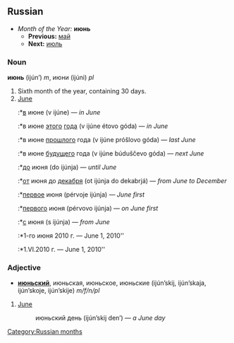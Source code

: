 ==Russian==
*''Month of the Year:'' '''июнь'''
**'''Previous:''' [[май]]
**'''Next:''' [[июль]]

===Noun===
'''июнь''' (ijún’) ''m'', июни (ijúni) ''pl''

#Sixth month of the year, containing 30 days.
#[[June]]
#:*[[в]] июне (v ijúne) — ''in June''
#:*в июне [[этот|этого]] [[год|года]] (v ijúne étovo góda) — ''in June''
#:*в июне [[прошлый|прошлого]] года (v ijúne próšlovo góda) — ''last June''
#:*в июне [[будущий|будущего]] года (v ijúne búduščevo góda) — ''next June''
#:*[[до]] июня (do ijúnja) — ''until June''
#:*[[от]] июня до [[декабрь|декабря]] (ot ijúnja do dekabrjá) — ''from June to December''
#:*[[первый|первое]] июня (pérvoje ijúnja) — ''June first''
#:*[[первый|первого]] июня (pérvovo ijúnja) — ''on June first''
#:*[[с]] июня (s ijúnja) — ''from June''
#:*1-го июня 2010 г. — June 1, 2010''
#:*1.VI.2010 г. — June 1, 2010''

===Adjective===
*'''[[июньский]]''', июньская, июньское, июньские (ijún’skij, ijún’skaja, ijún’skoje, ijún’skije) ''m/f/n/pl''

#[[June]]
#: июньский день (ijún’skij den’) — ''a June day''

[[Category:Russian months]]